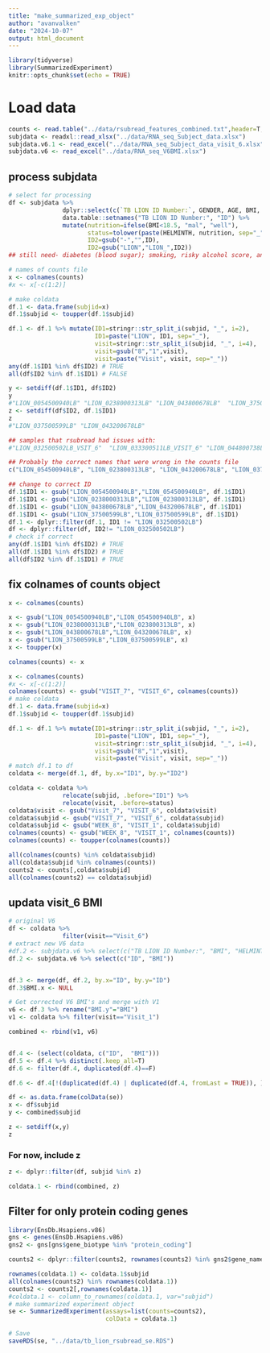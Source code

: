 ```yaml
---
title: "make_summarized_exp_object"
author: "avanvalken"
date: "2024-10-07"
output: html_document
---
```


```r
library(tidyverse)
library(SummarizedExperiment)
knitr::opts_chunk$set(echo = TRUE)
```


# Load data
```r
counts <- read.table("../data/rsubread_features_combined.txt",header=T, sep="\t" )
subjdata <- readxl::read_xlsx("../data/RNA_seq_Subject_data.xlsx")
subjdata.v6.1 <- read_excel("../data/RNA_seq_Subject_data_visit_6.xlsx")
subjdata.v6 <- read_excel("../data/RNA_seq_V6BMI.xlsx")

```


## process subjdata
```r
# select for processing
df <- subjdata %>% 
               dplyr::select(c(`TB LION ID Number:`, GENDER, AGE, BMI, HELMINTH)) %>% 
               data.table::setnames("TB LION ID Number:", "ID") %>% 
               mutate(nutrition=ifelse(BMI<18.5, "mal", "well"),
                      status=tolower(paste(HELMINTH, nutrition, sep="_")),
                      ID2=gsub("-","",ID),
                      ID2=gsub("LION","LION_",ID2)) 
## still need- diabetes (blood sugar); smoking, risky alcohol score, and BMI-change at each visit

# names of counts file 
x <- colnames(counts)
#x <- x[-c(1:2)]

# make coldata
df.1 <- data.frame(subjid=x) 
df.1$subjid <- toupper(df.1$subjid)

df.1 <- df.1 %>% mutate(ID1=stringr::str_split_i(subjid, "_", i=2),
                        ID1=paste("LION", ID1, sep="_"),
                        visit=stringr::str_split_i(subjid, "_", i=4),
                        visit=gsub("8","1",visit),
                        visit=paste("Visit", visit, sep="_"))
any(df.1$ID1 %in% df$ID2) # TRUE
all(df$ID2 %in% df.1$ID1) # FALSE

y <- setdiff(df.1$ID1, df$ID2)
y
#"LION_0054500940LB" "LION_0238000313LB" "LION_043800678LB"  "LION_37500599LB" 
z <- setdiff(df$ID2, df.1$ID1)
z
#"LION_037500599LB" "LION_043200678LB"

## samples that rsubread had issues with:
#"LION_032500502LB_VSIT_6"  "LION_033300511LB_VISIT_6" "LION_044800738LB_VISIT_6"
```

```r
## Probably the correct names that were wrong in the counts file
c("LION_054500940LB", "LION_023800313LB", "LION_043200678LB", "LION_037500599LB")

## change to correct ID
df.1$ID1 <- gsub("LION_0054500940LB","LION_054500940LB", df.1$ID1)
df.1$ID1 <- gsub("LION_0238000313LB","LION_023800313LB", df.1$ID1)
df.1$ID1 <- gsub("LION_043800678LB","LION_043200678LB", df.1$ID1)
df.1$ID1 <- gsub("LION_37500599LB","LION_037500599LB", df.1$ID1)
df.1 <- dplyr::filter(df.1, ID1 != "LION_032500502LB")
df <- dplyr::filter(df, ID2!= "LION_032500502LB")
# check if correct
any(df.1$ID1 %in% df$ID2) # TRUE
all(df.1$ID1 %in% df$ID2) # TRUE
all(df$ID2 %in% df.1$ID1) # TRUE
```
## fix colnames of counts object
```r
x <- colnames(counts)

x <- gsub("LION_0054500940LB","LION_054500940LB", x)
x <- gsub("LION_0238000313LB","LION_023800313LB", x)
x <- gsub("LION_043800678LB","LION_043200678LB", x)
x <- gsub("LION_37500599LB","LION_037500599LB", x)
x <- toupper(x)

colnames(counts) <- x

```


```r
x <- colnames(counts)
#x <- x[-c(1:2)]
colnames(counts) <- gsub("VISIT_7", "VISIT_6", colnames(counts))
# make coldata
df.1 <- data.frame(subjid=x) 
df.1$subjid <- toupper(df.1$subjid)

df.1 <- df.1 %>% mutate(ID1=stringr::str_split_i(subjid, "_", i=2),
                        ID1=paste("LION", ID1, sep="_"),
                        visit=stringr::str_split_i(subjid, "_", i=4),
                        visit=gsub("8","1",visit),
                        visit=paste("Visit", visit, sep="_"))
# match df.1 to df 
coldata <- merge(df.1, df, by.x="ID1", by.y="ID2")

coldata <- coldata %>% 
               relocate(subjid, .before="ID1") %>% 
               relocate(visit, .before=status) 
coldata$visit <- gsub("Visit_7", "VISIT_6", coldata$visit)
coldata$subjid <- gsub("VISIT_7", "VISIT_6", coldata$subjid)
coldata$subjid <- gsub("WEEK_8", "VISIT_1", coldata$subjid)
colnames(counts) <- gsub("WEEK_8", "VISIT_1", colnames(counts))
colnames(counts) <- toupper(colnames(counts))

all(colnames(counts) %in% coldata$subjid)
all(coldata$subjid %in% colnames(counts))
counts2 <- counts[,coldata$subjid]
all(colnames(counts2) == coldata$subjid)

```

## updata visit_6 BMI
```r
# original V6
df <- coldata %>% 
               filter(visit=="Visit_6")
# extract new V6 data
#df.2 <- subjdata.v6 %>% select(c("TB LION ID Number:", "BMI", "HELMINTH" ))
df.2 <- subjdata.v6 %>% select(c("ID", "BMI"))


df.3 <- merge(df, df.2, by.x="ID", by.y="ID")
df.3$BMI.x <- NULL

# Get corrected V6 BMI's and merge with V1
v6 <- df.3 %>% rename("BMI.y"="BMI")
v1 <- coldata %>% filter(visit=="Visit_1")

combined <- rbind(v1, v6)


df.4 <- (select(coldata, c("ID",  "BMI")))
df.5 <- df.4 %>% distinct(.keep_all=T)
df.6 <- filter(df.4, duplicated(df.4)==F)

df.6 <- df.4[!(duplicated(df.4) | duplicated(df.4, fromLast = TRUE)), ]
```

```r
df <- as.data.frame(colData(se))
x <- df$subjid
y <- combined$subjid

z <- setdiff(x,y)
z
```
### For now, include z
```r
z <- dplyr::filter(df, subjid %in% z)

coldata.1 <- rbind(combined, z)
```




## Filter for only protein coding genes
```r
library(EnsDb.Hsapiens.v86)
gns <- genes(EnsDb.Hsapiens.v86)
gns2 <- gns[gns$gene_biotype %in% "protein_coding"]

counts2 <- dplyr::filter(counts2, rownames(counts2) %in% gns2$gene_name)

```



```r
rownames(coldata.1) <- coldata.1$subjid
all(colnames(counts2) %in% rownames(coldata.1))
counts2 <- counts2[,rownames(coldata.1)]
#coldata.1 <- column_to_rownames(coldata.1, var="subjid")
# make summarized experiment object
se <- SummarizedExperiment(assays=list(counts=counts2),
                           colData = coldata.1)

# Save
saveRDS(se, "../data/tb_lion_rsubread_se.RDS")
```







